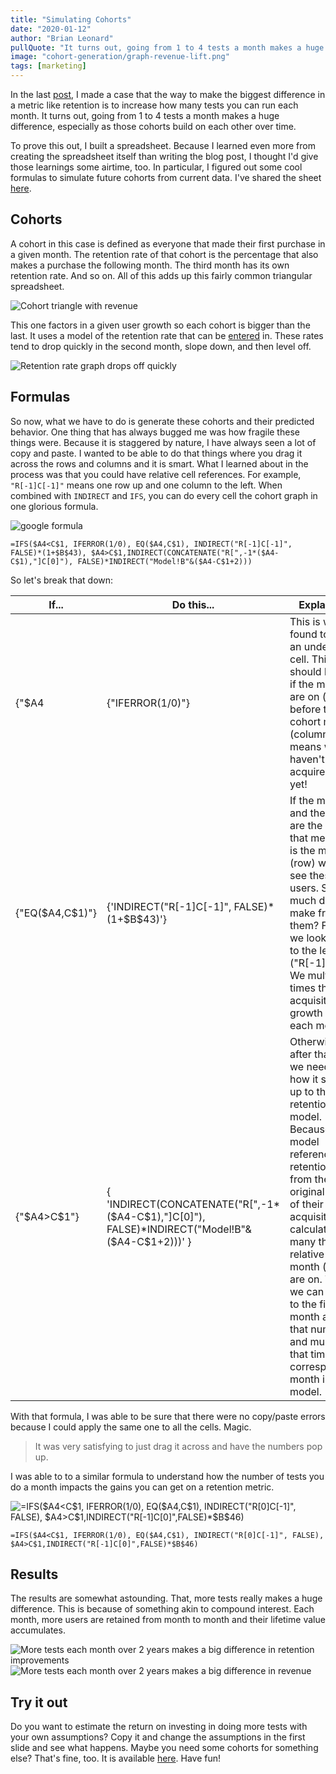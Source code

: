 ```yaml
---
title: "Simulating Cohorts"
date: "2020-01-12"
author: "Brian Leonard"
pullQuote: "It turns out, going from 1 to 4 tests a month makes a huge difference, especially as those cohorts build on each other over time."
image: "cohort-generation/graph-revenue-lift.png"
tags: [marketing]
---
```


In the last [post](./the-shots-you-get-to-take), I made a case that the way to make the biggest difference in a metric like retention is to increase how many tests you can run each month. It turns out, going from 1 to 4 tests a month makes a huge difference, especially as those cohorts build on each other over time.

To prove this out, I built a spreadsheet. Because I learned even more from creating the spreadsheet itself than writing the blog post, I thought I'd give those learnings some airtime, too. In particular, I figured out some cool formulas to simulate future cohorts from current data. I've shared the sheet [here](https://docs.google.com/spreadsheets/d/1gEZhCRxdmydugAn88UaZDD0U-XjZ9o-fzBbZ7h1EU3Q/edit).

## Cohorts

A cohort in this case is defined as everyone that made their first purchase in a given month. The retention rate of that cohort is the percentage that also makes a purchase the following month. The third month has its own retention rate. And so on. All of this adds up this fairly common triangular spreadsheet.

<Image
  alt="Cohort triangle with revenue"
  src="cohort-generation/triangle.png"
  width={1000}
  height={254}
/>

This one factors in a given user growth so each cohort is bigger than the last. It uses a model of the retention rate that can be [entered](https://docs.google.com/spreadsheets/d/1gEZhCRxdmydugAn88UaZDD0U-XjZ9o-fzBbZ7h1EU3Q/edit#gid=793886651) in. These rates tend to drop quickly in the second month, slope down, and then level off.

<Image
  centered
  alt="Retention rate graph drops off quickly"
  src="cohort-generation/retention-rate-graph.png"
  height={350}
  width={578}
/>

## Formulas

So now, what we have to do is generate these cohorts and their predicted behavior. One thing that has always bugged me was how fragile these things were. Because it is staggered by nature, I have always seen a lot of copy and paste. I wanted to be able to do that things where you drag it across the rows and columns and it is smart. What I learned about in the process was that you could have relative cell references. For example, `"R[-1]C[-1]"` means one row up and one column to the left. When combined with `INDIRECT` and `IFS`, you can do every cell the cohort graph in one glorious formula.

<Image
  alt="google formula"
  src="cohort-generation/formula-cohort.png"
  width={1000}
  height={236}
/>

`=IFS($A4<C$1, IFERROR(1/0), EQ($A4,C$1), INDIRECT("R[-1]C[-1]", FALSE)*(1+$B$43), $A4>C$1,INDIRECT(CONCATENATE("R[",-1*($A4-C$1),"]C[0]"), FALSE)*INDIRECT("Model!B"&($A4-C$1+2)))`

So let's break that down:

<table className="formula-table">
  <style>{`
     .formula-table td, .formula-table th {
      border: 1px solid black;
      border-collapse: collapse;
      text-align: center;
      padding: 10px;
    }
  `}</style>
  <thead>
    <tr>
      <th>If...</th>
      <th>Do this...</th>
      <th>Explanation</th>
    </tr>
  </thead>
  <tbody>
    <tr>
      <td>{"$A4<C$1"}</td>
      <td>{"IFERROR(1/0)"}</td>
      <td>
        This is way I found to be like an undefined cell. This should happen if
        the month we are on (row) is before the cohort month (column). That
        means we haven't acquired them yet!
      </td>
    </tr>
    <tr>
      <td>{"EQ($A4,C$1)"}</td>
      <td>{'INDIRECT("R[-1]C[-1]", FALSE)*(1+$B$43)'}</td>
      <td>
        If the month and the cohort are the same, that means this is the month
        (row) we first see these users. So how much did we make from them? For
        that we look up and to the left ("R[-1]C[-1]"). We multiple this times
        the acquisition growth rate each month.
      </td>
    </tr>
    <tr>
      <td>{"$A4>C$1"}</td>
      <td>
        {
          'INDIRECT(CONCATENATE("R[",-1*($A4-C$1),"]C[0]"), FALSE)*INDIRECT("Model!B"&($A4-C$1+2)))'
        }
      </td>
      <td>
        Otherwise, it's after that and we need to see how it stacks up to the
        retention model. Because the model references the retention rate from
        the original month of their acquisition, we calculate how many that is
        relative to the month (row) we are on. Then, we can go up to the first
        month and get that number and multiply that time the corresponding month
        in the model.
      </td>
    </tr>
  </tbody>
</table>

With that formula, I was able to be sure that there were no copy/paste errors because I could apply the same one to all the cells. Magic.

> It was very satisfying to just drag it across and have the numbers pop up.

I was able to to a similar formula to understand how the number of tests you do a month impacts the gains you can get on a retention metric.

<Image
  alt='=IFS($A4<C$1, IFERROR(1/0), EQ($A4,C$1), INDIRECT("R[0]C[-1]", FALSE), $A4>C$1,INDIRECT("R[-1]C[0]",FALSE)*$B$46)'
  src="cohort-generation/formula-tests.png"
  width={1000}
  height={235}
/>

`=IFS($A4<C$1, IFERROR(1/0), EQ($A4,C$1), INDIRECT("R[0]C[-1]", FALSE), $A4>C$1,INDIRECT("R[-1]C[0]",FALSE)*$B$46)`

## Results

The results are somewhat astounding. That, more tests really makes a huge difference. This is because of something akin to compound interest. Each month, more users are retained from month to month and their lifetime value accumulates.

<Image
  centered
  alt="More tests each month over 2 years makes a big difference in retention improvements"
  src="cohort-generation/graph-test-lift.png"
  width={575}
  height={347}
/>
<Image
  centered
  alt="More tests each month over 2 years makes a big difference in revenue"
  src="cohort-generation/graph-revenue-lift.png"
  width={575}
  height={354}
/>

## Try it out

Do you want to estimate the return on investing in doing more tests with your own assumptions? Copy it and change the assumptions in the first slide and see what happens. Maybe you need some cohorts for something else? That's fine, too. It is available [here](https://docs.google.com/spreadsheets/d/1gEZhCRxdmydugAn88UaZDD0U-XjZ9o-fzBbZ7h1EU3Q/edit). Have fun!
